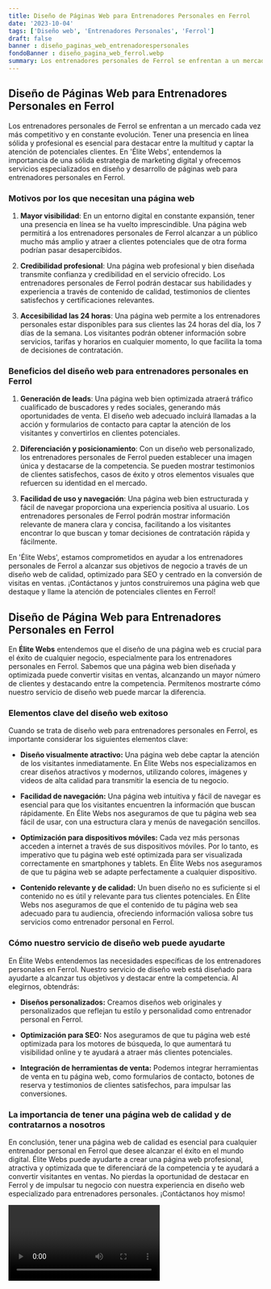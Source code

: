 ```yaml
---
title: Diseño de Páginas Web para Entrenadores Personales en Ferrol
date: '2023-10-04'
tags: ['Diseño web', 'Entrenadores Personales', 'Ferrol']
draft: false
banner : diseño_paginas_web_entrenadorespersonales
fondoBanner : diseño_pagina_web_ferrol.webp
summary: Los entrenadores personales de Ferrol se enfrentan a un mercado cada vez más competitivo y en constante evolución. Tener una presencia en línea sólida y profesional es esencial para destacar entre la multitud y captar la atención de potenciales clientes. En 'Élite Webs', entendemos la importancia de una sólida estrategia de marketing digital y ofrecemos servicios especializados en diseño y desarrollo de páginas web para entrenadores personales en Ferrol.
---
```


## Diseño de Páginas Web para Entrenadores Personales en Ferrol

Los entrenadores personales de Ferrol se enfrentan a un mercado cada vez más competitivo y en constante evolución. Tener una presencia en línea sólida y profesional es esencial para destacar entre la multitud y captar la atención de potenciales clientes. En 'Élite Webs', entendemos la importancia de una sólida estrategia de marketing digital y ofrecemos servicios especializados en diseño y desarrollo de páginas web para entrenadores personales en Ferrol.

### Motivos por los que necesitan una página web

1. **Mayor visibilidad**: En un entorno digital en constante expansión, tener una presencia en línea se ha vuelto imprescindible. Una página web permitirá a los entrenadores personales de Ferrol alcanzar a un público mucho más amplio y atraer a clientes potenciales que de otra forma podrían pasar desapercibidos.

2. **Credibilidad profesional**: Una página web profesional y bien diseñada transmite confianza y credibilidad en el servicio ofrecido. Los entrenadores personales de Ferrol podrán destacar sus habilidades y experiencia a través de contenido de calidad, testimonios de clientes satisfechos y certificaciones relevantes.

3. **Accesibilidad las 24 horas**: Una página web permite a los entrenadores personales estar disponibles para sus clientes las 24 horas del día, los 7 días de la semana. Los visitantes podrán obtener información sobre servicios, tarifas y horarios en cualquier momento, lo que facilita la toma de decisiones de contratación.

### Beneficios del diseño web para entrenadores personales en Ferrol

1. **Generación de leads**: Una página web bien optimizada atraerá tráfico cualificado de buscadores y redes sociales, generando más oportunidades de venta. El diseño web adecuado incluirá llamadas a la acción y formularios de contacto para captar la atención de los visitantes y convertirlos en clientes potenciales.

2. **Diferenciación y posicionamiento**: Con un diseño web personalizado, los entrenadores personales de Ferrol pueden establecer una imagen única y destacarse de la competencia. Se pueden mostrar testimonios de clientes satisfechos, casos de éxito y otros elementos visuales que refuercen su identidad en el mercado.

3. **Facilidad de uso y navegación**: Una página web bien estructurada y fácil de navegar proporciona una experiencia positiva al usuario. Los entrenadores personales de Ferrol podrán mostrar información relevante de manera clara y concisa, facilitando a los visitantes encontrar lo que buscan y tomar decisiones de contratación rápida y fácilmente.

En 'Élite Webs', estamos comprometidos en ayudar a los entrenadores personales de Ferrol a alcanzar sus objetivos de negocio a través de un diseño web de calidad, optimizado para SEO y centrado en la conversión de visitas en ventas. ¡Contáctanos y juntos construiremos una página web que destaque y llame la atención de potenciales clientes en Ferrol!

<GifSeo />

<Cta />

## Diseño de Página Web para Entrenadores Personales en Ferrol

En **Élite Webs** entendemos que el diseño de una página web es crucial para el éxito de cualquier negocio, especialmente para los entrenadores personales en Ferrol. Sabemos que una página web bien diseñada y optimizada puede convertir visitas en ventas, alcanzando un mayor número de clientes y destacando entre la competencia. Permítenos mostrarte cómo nuestro servicio de diseño web puede marcar la diferencia.

### Elementos clave del diseño web exitoso

Cuando se trata de diseño web para entrenadores personales en Ferrol, es importante considerar los siguientes elementos clave:

- **Diseño visualmente atractivo:** Una página web debe captar la atención de los visitantes inmediatamente. En Élite Webs nos especializamos en crear diseños atractivos y modernos, utilizando colores, imágenes y videos de alta calidad para transmitir la esencia de tu negocio.

- **Facilidad de navegación:** Una página web intuitiva y fácil de navegar es esencial para que los visitantes encuentren la información que buscan rápidamente. En Élite Webs nos aseguramos de que tu página web sea fácil de usar, con una estructura clara y menús de navegación sencillos.

- **Optimización para dispositivos móviles:** Cada vez más personas acceden a internet a través de sus dispositivos móviles. Por lo tanto, es imperativo que tu página web esté optimizada para ser visualizada correctamente en smartphones y tablets. En Élite Webs nos aseguramos de que tu página web se adapte perfectamente a cualquier dispositivo.

- **Contenido relevante y de calidad:** Un buen diseño no es suficiente si el contenido no es útil y relevante para tus clientes potenciales. En Élite Webs nos aseguramos de que el contenido de tu página web sea adecuado para tu audiencia, ofreciendo información valiosa sobre tus servicios como entrenador personal en Ferrol.

### Cómo nuestro servicio de diseño web puede ayudarte

En Élite Webs entendemos las necesidades específicas de los entrenadores personales en Ferrol. Nuestro servicio de diseño web está diseñado para ayudarte a alcanzar tus objetivos y destacar entre la competencia. Al elegirnos, obtendrás:

- **Diseños personalizados:** Creamos diseños web originales y personalizados que reflejan tu estilo y personalidad como entrenador personal en Ferrol.

- **Optimización para SEO:** Nos aseguramos de que tu página web esté optimizada para los motores de búsqueda, lo que aumentará tu visibilidad online y te ayudará a atraer más clientes potenciales.

- **Integración de herramientas de venta:** Podemos integrar herramientas de venta en tu página web, como formularios de contacto, botones de reserva y testimonios de clientes satisfechos, para impulsar las conversiones.

### La importancia de tener una página web de calidad y de contratarnos a nosotros

En conclusión, tener una página web de calidad es esencial para cualquier entrenador personal en Ferrol que desee alcanzar el éxito en el mundo digital. Élite Webs puede ayudarte a crear una página web profesional, atractiva y optimizada que te diferenciará de la competencia y te ayudará a convertir visitantes en ventas. No pierdas la oportunidad de destacar en Ferrol y de impulsar tu negocio con nuestra experiencia en diseño web especializado para entrenadores personales. ¡Contáctanos hoy mismo!

<Video />

<CtaBot job='Entrenadores Personales' city='Ferrol'/>

<Gmaps query='Ferrol+españa+maps' />